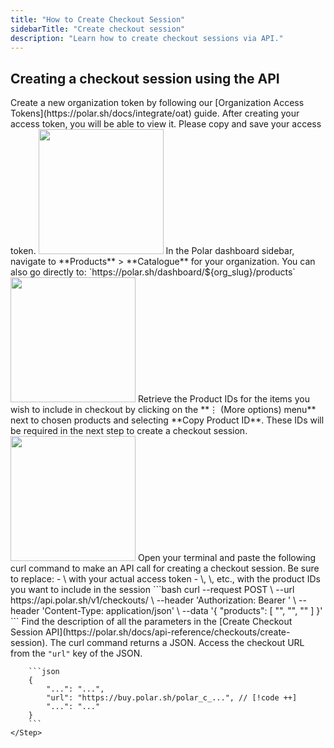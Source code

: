 ```yaml
---
title: "How to Create Checkout Session"
sidebarTitle: "Create checkout session"
description: "Learn how to create checkout sessions via API."
---
```


## Creating a checkout session using the API

<Steps>
    <Step title = "Create a New Token">
        Create a new organization token by following our [Organization Access Tokens](https://polar.sh/docs/integrate/oat) guide.
    </Step>
    <Step title = "Save your Access Token">
        After creating your access token, you will be able to view it. Please copy and save your access token.
        <img height="200" src="/assets/guides/theme-switch-in-checkout/access-token.png" />
    </Step>
    <Step title =  "Go to the Products Catalogue">
        In the Polar dashboard sidebar, navigate to **Products** > **Catalogue** for your organization.
        You can also go directly to:  
        `https://polar.sh/dashboard/${org_slug}/products`  
        <img height="200" src="/assets/guides/theme-switch-in-checkout/products-catalogue.png" />
    </Step>
    <Step title = "Access the product IDs for checkout">
        Retrieve the Product IDs for the items you wish to include in checkout by clicking on the **⋮ (More options) menu** next to chosen products and selecting **Copy Product ID**.  
        These IDs will be required in the next step to create a checkout session.
        <img height="200" src="/assets/guides/theme-switch-in-checkout/product-id.png" />
    </Step>
    <Step title = "Create a Checkout Session using the API">
        Open your terminal and paste the following curl command to make an API call for creating a checkout session.
        Be sure to replace:
        - \<YOUR_ACCESS_TOKEN\> with your actual access token
        - \<PRODUCT_ID_1\>, \<PRODUCT_ID_2\>, etc., with the product IDs you want to include in the session
        ```bash
        curl --request POST \
            --url https://api.polar.sh/v1/checkouts/ \
            --header 'Authorization: Bearer <YOUR_ACCESS_TOKEN>' \
            --header 'Content-Type: application/json' \
            --data '{
            "products": [
                "<Product_ID_1>",
                "<Product_ID_2>",
                "<Product_ID_3>"
            ]
        }'
        ```
    Find the description of all the parameters in the [Create Checkout Session API](https://polar.sh/docs/api-reference/checkouts/create-session).
    </Step>
    <Step title="Access the Checkout Session URL">
        The curl command returns a JSON. Access the checkout URL from the <code>"url"</code> key of the JSON.

        ```json
        {
            "...": "...",
            "url": "https://buy.polar.sh/polar_c_...", // [!code ++]
            "...": "..."
        }
        ```
    </Step>
</Steps>
